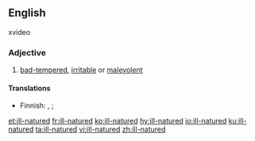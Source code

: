 ==English==
xvideo


===Adjective===
{{en-adj}}

# [[bad-tempered]], [[irritable]] or [[malevolent]]

====Translations====
{{trans-top|irritable or malevolent}}
* Finnish: {{t|fi|äkeäluontoinen}}, {{t|fi|pahansisuinen}} {{qualifier|bad-tempered}}; {{t|fi|pahantahtoinen}} {{qualifier|malevolent}}
{{trans-mid}}
{{trans-bottom}}

[[et:ill-natured]]
[[fr:ill-natured]]
[[ko:ill-natured]]
[[hy:ill-natured]]
[[io:ill-natured]]
[[ku:ill-natured]]
[[ta:ill-natured]]
[[vi:ill-natured]]
[[zh:ill-natured]]